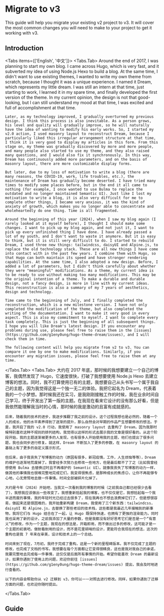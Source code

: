 
# Migrate to v3

This guide will help you migrate your existing v2 project to v3. It will cover the most common changes you will need to make to your project to get it working with v3.

## Introduction

<Tabs items={['English', '中文']}>
  <Tabs.Tab>
    Around the end of 2017, I was planning to start my own blog. I came across Hugo, which is very fast, and it subverted my idea of using Node.js Hexo to build a blog. At the same time, I didn't want to use existing themes, I wanted to write my own theme from scratch, because I thought it was a unique experience. I named it Dream, which represents my little dream. I was still an intern at that time, just starting to work, I learned it in my spare time, and finally developed the first version of the theme. In my current opinion, the design is not that good-looking, but I can still understand my mood at that time, I was excited and full of accomplishment at that time.

    Later, as my technology improved, I gradually overturned my previous design. I think this process is also inevitable. As a person grows, his level and quality will gradually improve, so he will naturally have the idea of wanting to modify his early works. So, I started my v2.0 action, I used masonry layout to reconstruct Dream, because I particularly liked this irregular arrangement structure at that time, I think it is very good to display my articles in this form. From this stage on, my theme was gradually discovered by more and more people, and many people also started to use my theme, and they also raised many questions, and I would also fix it synchronously. In this way, Dream has continuously added more parameters, and on the basis of masonry layout, there are more customizable display forms.

    But later, due to my loss of motivation to write a blog (there are many reasons, the COVID-19, work, life troubles, etc.), the maintenance of Dream has gradually become deserted. I have tried many times to modify some places before, but in the end it all came to nothing (for example, I once wanted to use Bulma to replace the outdated and no longer maintained Semantic UI). Just like I lost my motivation to write a blog, it is also very difficult for me to complete other things, I became very anxious, it was the kind of anxiety of growth, which makes you no longer able to concentrate and wholeheartedly do one thing. Time is all fragmented.

    Around the beginning of this year (2024), when I saw my blog again (I rarely looked at it myself before), I thought I should make some changes. I want to pick up my blog again, and not just it, I want to pick up every unfinished thing I have done. I have already passed a lot of my youth, and I don't want to waste it anymore. But it is easy to think, but it is still very difficult to do. I started to rebuild Dream, I used three new things: tailwindcss, daisyUI and Alpine.js, to replace the old technology stack. These are all new things I have come into contact with in the past few years. I combine them with Hugo, so that Hugo can both maintain its speed and have stronger rendering capabilities. At the same time, I also adopted a new design. Before, I added a lot of parameters, but I didn't think carefully about whether they were "meaningful" modifications. As a theme, my current idea is to be ready to use without making too many modifications. This may be the original intention of a theme. To make a durable and durable design, not a fancy design, is more in line with my current ideas. This reconstruction is also a summary of my 7 years of aesthetics, design and technology.

    Time came to the beginning of July, and I finally completed the reconstruction, which is a new milestone version. I have not only completed the modification of the theme, but also completed the writing of the documentation. I want to make it very good in every aspect. This is also my commitment to myself. I want to complete every task completely. This is just the beginning of all subsequent things. I hope you will like Dream's latest design. If you encounter any problems during use, please feel free to raise them in the [issues](https://github.com/g1eny0ung/hugo-theme-dream/issues), and I will check them in time.

    The following content will help you migrate from v2 to v3. You can compare it one by one to make modifications. Similarly, if you encounter any migration issues, please feel free to raise them at any time.

  </Tabs.Tab>
  <Tabs.Tab>
    大约在 2017 年底，那时候的我想要建立一个自己的博客，我偶然发现了 Hugo，它速度很快，打破了我想要使用 Node.js Hexo 去建立博客的想法。同时，我不打算使用已有的主题，我想要自己从头书写一个属于我自己的主题，因为我觉得这是一个独一无二的体验。我把它起名为 Dream，代表着我的一个小梦想。那时候我还在实习，是我刚刚接触工作的时候，我在业余时间自己学习，终于开发出了第一版的主题。在我现在看来它设计的没有那么好看，但是我依然能理解我当时的心情，那时候的我是激动的且富有成就感的。

    后来，随着我的技术的进步，我逐步推翻了我之前的设计。这个过程我想也是必然的，随着一个人的成长，他的水平素养得到了逐渐的提升，那么自然会对早期的作品产生想要修改的想法。于是，我开启了我的 v2.0 行动，我使用了 masonry layout 去重构了 Dream，因为我那时候特别喜欢这种不规则的排列结构，我觉得以这样的形式去展示我的文章是很好看的。从这个阶段开始，我的主题逐渐被更多的人发现，也有很多人开始使用我的主题，他们也提出了很多问题，我也会同步进行修复。就这样，Dream 不断加入了更多的参数，在 masonry layout 的基础上有了更多的自定义展示形式。

    但后来，由于我丧失了写博客的动力（原因有很多，新冠疫情，工作，人生烦恼等等），Dream 的维护也逐渐地荒废掉了。我曾经多次努力去修改一些地方，但是最后都不了了之（比如我曾经想使用 Bulma 去替换过时且不再维护的 Semantic UI）。就像我丧失了写博客的动力一样，做其他的事情我也很难完整地完成它们，我变得很焦虑，是那种成长的焦虑😐，让你不再能够专心地，心无旁骛地去做一件事情。时间全部被碎片化掉了。

    大约是今年（2024）开始吧，当我又一次看到我的博客的时候（之前我自己都已经很少去看了），我想我应该做出一些改变了。我想重新拾起我的博客，也不仅仅是它，我想拾起每一个我半途而废的事情，我的年轻时光已经过去很多了，现在我再也不想去浪费掉它们了。但是想很容易，做起来还是很困难的，我开始重新构建 Dream，我使用了三个新东西：tailwindcss，daisyUI 和 Alpine.js，去替换了那些老旧的技术栈，这些都是我最近几年接触到的新事物，我将它们与 Hugo 结合在了一起，让 Hugo 既保持快速，也拥有了更强的渲染能力。同时我也采用了新的设计，之前我添加了大量的参数，但是我都没有好好思考它们是否是一个“有意义”的修改，作为一个主题，我现在的想法是，开箱即用，而不做出过多的修改，这可能才是一个主题的初衷吧。做耐看耐用的设计，而不是花里胡哨的设计，更能符合我现在的想法，这次的重构也是我 7 年来在审美，设计和技术上的一个总结。

    时间来到了现在，7月初，我终于完成了重构，这是一个新的里程碑版本。我不仅完成了主题的修改，也完成了文档的书写。我想要在每个方面都让它变得很精良，这也是我对我自己的承诺，我要完整地去完成每一件事情，这仅仅是后面所有事情的开始。希望你能喜欢 Dream 的最新设计，如果你遇到了使用上的问题，欢迎你前往 [issues](https://github.com/g1eny0ung/hugo-theme-dream/issues) 提出，我会及时地进行查看的。

    以下的内容会帮助你从 v2 迁移到 v3，你可以一一对照去进行修改。同样，如果你遇到了迁移方面的问题，也欢迎你随时提出。

  </Tabs.Tab>
</Tabs>

## Guide
